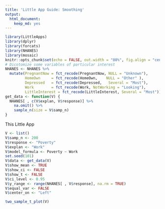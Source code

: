 ```yaml
---
title: 'Little App Guide: Smoothing'
output: 
  html_document: 
    keep_md: yes
---
```


```r
library(LittleApps)
library(dplyr)
library(forcats)
library(NHANES)
library(mosaic)
knitr::opts_chunk$set(echo = FALSE, out.width = "80%", fig.align = "center")
# Dicotomize some variables of particular interest
NHANES <- NHANES %>%
  mutate(PregnantNow = fct_recode(PregnantNow, NULL = "Unknown"),
         HomeOwn     = fct_recode(HomeOwn,    NULL = "Other" ),
         Depressed   = fct_recode(Depressed,   Several = "Most"),
         Work        = fct_recode(Work, NotWorking = "Looking"),
         LittleInterest = fct_recode(LittleInterest, Several = "Most"))
get_data <- function(V) {
  NHANES[ , c(V$explan, V$response)] %>%
    na.omit() %>%
    sample_n(size = V$samp_n)
}

```

This Little App 
```r
V <- list()
V$samp_n <- 200
V$response <- "Poverty"
V$explan <- "Work"
V$model_formula <- Poverty ~ Work
set.seed(101)
V$data <- get_data(V)
V$show_mean <- TRUE
V$show_ci <- FALSE
V$show_t <- FALSE
V$ci_level <- 0.95
V$y_range <- range(NHANES[ , V$response], na.rm = TRUE)
V$equal_var <- FALSE
V$center_on <- "Left"

two_sample_t_plot(V)
```

